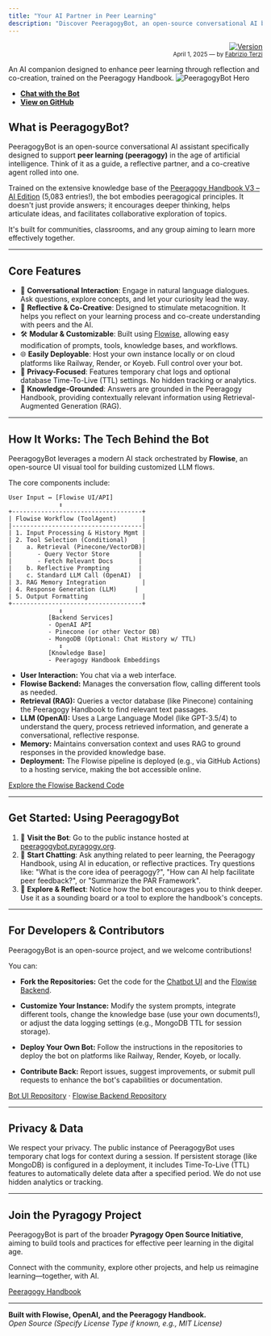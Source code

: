 ```yaml
---
title: "Your AI Partner in Peer Learning"
description: "Discover PeeragogyBot, an open-source conversational AI built with Flowise to foster reflection, collaboration, and cognitive co-creation in peer learning environments."
---
```


<p align="right">
  <a href="https://ftg-003.github.io/siar/" target="_blank">
    <img src="https://img.shields.io/badge/version-1.2.0-blue.svg" alt="Version" />
  </a><br />
  <small>April 1, 2025 — by <a href="https://ftg-003.github.io/siar/" target="_blank">Fabrizio Terzi</a></small>
</p>

An AI companion designed to enhance peer learning through reflection and co-creation, trained on the Peeragogy Handbook.
![PeeragogyBot Hero](/images/peeragogy_bot.webp)


- **[Chat with the Bot](https://ftg-003.github.io/Peeragogy_ChatBot/)**
- **[View on GitHub](https://github.com/FTG-003/Peeragogy_ChatBot)**


## What is PeeragogyBot?

PeeragogyBot is an open-source conversational AI assistant specifically designed to support **peer learning (peeragogy)** in the age of artificial intelligence. Think of it as a guide, a reflective partner, and a co-creative agent rolled into one.

Trained on the extensive knowledge base of the [Peeragogy Handbook V3 – AI Edition](https://ftg-003.github.io/Peeragogy_ChatBot/) (5,083 entries!), the bot embodies peeragogical principles. It doesn't just provide answers; it encourages deeper thinking, helps articulate ideas, and facilitates collaborative exploration of topics.

It's built for communities, classrooms, and any group aiming to learn more effectively together.

---

## Core Features

- 💬 **Conversational Interaction**: Engage in natural language dialogues. Ask questions, explore concepts, and let your curiosity lead the way.
- 🧠 **Reflective & Co-Creative**: Designed to stimulate metacognition. It helps you reflect on your learning process and co-create understanding with peers and the AI.
- 🛠️ **Modular & Customizable**: Built using [Flowise](https://flowiseai.com/), allowing easy modification of prompts, tools, knowledge bases, and workflows.
- 🌐 **Easily Deployable**: Host your own instance locally or on cloud platforms like Railway, Render, or Koyeb. Full control over your bot.
- 🔐 **Privacy-Focused**: Features temporary chat logs and optional database Time-To-Live (TTL) settings. No hidden tracking or analytics.
- 📖 **Knowledge-Grounded**: Answers are grounded in the Peeragogy Handbook, providing contextually relevant information using Retrieval-Augmented Generation (RAG).

---

## How It Works: The Tech Behind the Bot

PeeragogyBot leverages a modern AI stack orchestrated by **Flowise**, an open-source UI visual tool for building customized LLM flows.

The core components include:

```plaintext
User Input ↔️ [Flowise UI/API]
              ↕️
+------------------------------------+
| Flowise Workflow (ToolAgent)       |
|------------------------------------|
| 1. Input Processing & History Mgmt |
| 2. Tool Selection (Conditional)    |
|    a. Retrieval (Pinecone/VectorDB)|
|       - Query Vector Store        |
|       - Fetch Relevant Docs       |
|    b. Reflective Prompting        |
|    c. Standard LLM Call (OpenAI)  |
| 3. RAG Memory Integration          |
| 4. Response Generation (LLM)     |
| 5. Output Formatting               |
+------------------------------------+
              ↕️
           [Backend Services]
           - OpenAI API
           - Pinecone (or other Vector DB)
           - MongoDB (Optional: Chat History w/ TTL)
              ↕️
           [Knowledge Base]
           - Peeragogy Handbook Embeddings
```

- **User Interaction:** You chat via a web interface.
- **Flowise Backend:** Manages the conversation flow, calling different tools as needed.
- **Retrieval (RAG):** Queries a vector database (like Pinecone) containing the Peeragogy Handbook to find relevant text passages.
- **LLM (OpenAI):** Uses a Large Language Model (like GPT-3.5/4) to understand the query, process retrieved information, and generate a conversational, reflective response.
- **Memory:** Maintains conversation context and uses RAG to ground responses in the provided knowledge base.
- **Deployment:** The Flowise pipeline is deployed (e.g., via GitHub Actions) to a hosting service, making the bot accessible online.

[Explore the Flowise Backend Code](https://github.com/FTG-003/PeeragogyBot-Flowise/tree/chatbot_deploy/peeragogy-bot)

---

## Get Started: Using PeeragogyBot

1. 🔗 **Visit the Bot**: Go to the public instance hosted at [peeragogybot.pyragogy.org](https://peeragogybot.pyragogy.org).
2. 💬 **Start Chatting**: Ask anything related to peer learning, the Peeragogy Handbook, using AI in education, or reflective practices. Try questions like: "What is the core idea of peeragogy?", "How can AI help facilitate peer feedback?", or "Summarize the PAR Framework".
3. 🤔 **Explore & Reflect**: Notice how the bot encourages you to think deeper. Use it as a sounding board or a tool to explore the handbook's concepts.

---

## For Developers & Contributors

PeeragogyBot is an open-source project, and we welcome contributions!

You can:

- **Fork the Repositories:** Get the code for the [Chatbot UI](https://github.com/FTG-003/Peeragogy_ChatBot) and the [Flowise Backend](https://github.com/FTG-003/PeeragogyBot-Flowise).

- **Customize Your Instance:** Modify the system prompts, integrate different tools, change the knowledge base (use your own documents!), or adjust the data logging settings (e.g., MongoDB TTL for session storage).

- **Deploy Your Own Bot:** Follow the instructions in the repositories to deploy the bot on platforms like Railway, Render, Koyeb, or locally.

- **Contribute Back:** Report issues, suggest improvements, or submit pull requests to enhance the bot's capabilities or documentation.

[Bot UI Repository](https://github.com/FTG-003/Peeragogy_ChatBot) · [Flowise Backend Repository](https://github.com/FTG-003/PeeragogyBot-Flowise)

---

## Privacy & Data

We respect your privacy. The public instance of PeeragogyBot uses temporary chat logs for context during a session. If persistent storage (like MongoDB) is configured in a deployment, it includes Time-To-Live (TTL) features to automatically delete data after a specified period. We do not use hidden analytics or tracking.

---

## Join the Pyragogy Project

PeeragogyBot is part of the broader **Pyragogy Open Source Initiative**, aiming to build tools and practices for effective peer learning in the digital age.

Connect with the community, explore other projects, and help us reimagine learning—together, with AI.

[Peeragogy Handbook](https://ftg-003.github.io/Peeragogy_ChatBot/)

---

**Built with Flowise, OpenAI, and the Peeragogy Handbook.**  
*Open Source (Specify License Type if known, e.g., MIT License)*


